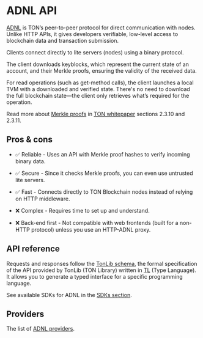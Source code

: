 
# ADNL API

[ADNL]((/v3/documentation/network/protocols/adnl/overview)) is TON’s peer-to-peer protocol for direct communication with nodes. Unlike HTTP APIs, it gives developers verifiable, low-level access to blockchain data and transaction submission.

Clients connect directly to lite servers (nodes) using a binary protocol.

The client downloads keyblocks, which represent the current state of an account, and their Merkle proofs, ensuring the validity of the received data.

For read operations (such as get-method calls), the client launches a local TVM with a downloaded and verified state. There's no need to download the full blockchain state—the client only retrieves what’s required for the operation.

Read more about [Merkle proofs](/v3/documentation/data-formats/tlb/proofs) in [TON whitepaper](https://ton.org/ton.pdf) sections 2.3.10 and 2.3.11.

## Pros & cons

- ✅ Reliable - Uses an API with Merkle proof hashes to verify incoming binary data.
- ✅ Secure - Since it checks Merkle proofs, you can even use untrusted lite servers.
- ✅ Fast - Connects directly to TON Blockchain nodes instead of relying on HTTP middleware.

- ❌ Complex - Requires time to set up and understand.
- ❌ Back-end first - Not compatible with web frontends (built for a non-HTTP protocol) unless you use an HTTP-ADNL proxy.

## API reference

Requests and responses follow the [TonLib schema](https://github.com/ton-blockchain/ton/blob/master/tl/generate/scheme/tonlib_api.tl), the formal specification of the API provided by TonLib (TON Library) written in [TL](/v3/documentation/data-formats/tl) (Type Language). It allows you to generate a typed interface for a specific programming language.

See available SDKs for ADNL in the [SDKs section](/v3/guidelines/dapps/apis-sdks/sdk#overview).

## Providers

The list of [ADNL providers](/v3/guidelines/dapps/apis-sdks/api-types#providers-2).

<Feedback />

